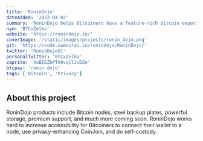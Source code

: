 ```yaml
---
title: 'RoninDojo'
dateAdded: '2022-04-02'
summary: 'RoninDojo helps Bitcoiners have a feature-rich bitcoin experience, maintain privacy, and thrive as sovereign individuals by developing easy-to-use hardware (such as the Tanto full Bitcoin node) and software (RoninUI which uses TOR by default).'
nym: 'BTCxZelko'
website: 'https://ronindojo.io/'
coverImage: '/static/images/projects/ronin_dojo.png'
git: 'https://code.samourai.io/ronindojo/RoninDojo/'
twitter: 'RoninDojoUI'
personalTwitter: 'BTCxZelko'
zaprite: 'XuBIEZbPTA9vqClJvDZe'
btcpay: 'ronin_dojo'
tags: ['Bitcoin', 'Privacy']
---
```


## About this project

RoninDojo products include Bitcoin nodes, steel backup plates, powerful storage, premium support, and much more coming soon. RoninDojo works hard to increase accessibility for Bitcoiners to connect their wallet to a node, use privacy-enhancing CoinJoin, and do self-custody.
